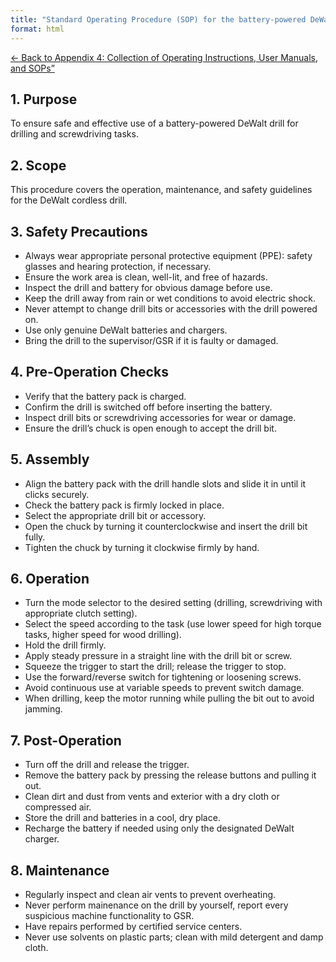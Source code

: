 ```yaml
---
title: "Standard Operating Procedure (SOP) for the battery-powered DeWalt drill"
format: html
---
```


[← Back to Appendix 4: Collection of Operating Instructions, User Manuals, and SOPs"](../04_operating_instructions_user_manuals_SOPs.qmd)

## 1. Purpose
To ensure safe and effective use of a battery-powered DeWalt drill for drilling and screwdriving tasks.

## 2. Scope
This procedure covers the operation, maintenance, and safety guidelines for the DeWalt cordless drill.

## 3. Safety Precautions
- Always wear appropriate personal protective equipment (PPE): safety glasses and hearing protection, if necessary.
- Ensure the work area is clean, well-lit, and free of hazards.
- Inspect the drill and battery for obvious damage before use.
- Keep the drill away from rain or wet conditions to avoid electric shock.
- Never attempt to change drill bits or accessories with the drill powered on.
- Use only genuine DeWalt batteries and chargers.
- Bring the drill to the supervisor/GSR if it is faulty or damaged.

## 4. Pre-Operation Checks
- Verify that the battery pack is charged.
- Confirm the drill is switched off before inserting the battery.
- Inspect drill bits or screwdriving accessories for wear or damage.
- Ensure the drill’s chuck is open enough to accept the drill bit.

## 5. Assembly
- Align the battery pack with the drill handle slots and slide it in until it clicks securely.
- Check the battery pack is firmly locked in place.
- Select the appropriate drill bit or accessory.
- Open the chuck by turning it counterclockwise and insert the drill bit fully.
- Tighten the chuck by turning it clockwise firmly by hand.

## 6. Operation
- Turn the mode selector to the desired setting (drilling, screwdriving with appropriate clutch setting).
- Select the speed according to the task (use lower speed for high torque tasks, higher speed for wood drilling).
- Hold the drill firmly.
- Apply steady pressure in a straight line with the drill bit or screw.
- Squeeze the trigger to start the drill; release the trigger to stop.
- Use the forward/reverse switch for tightening or loosening screws.
- Avoid continuous use at variable speeds to prevent switch damage.
- When drilling, keep the motor running while pulling the bit out to avoid jamming.

## 7. Post-Operation
- Turn off the drill and release the trigger.
- Remove the battery pack by pressing the release buttons and pulling it out.
- Clean dirt and dust from vents and exterior with a dry cloth or compressed air.
- Store the drill and batteries in a cool, dry place.
- Recharge the battery if needed using only the designated DeWalt charger.

## 8. Maintenance
- Regularly inspect and clean air vents to prevent overheating.
- Never perform mainenance on the drill by yourself, report every suspicious machine functionality to GSR.
- Have repairs performed by certified service centers.
- Never use solvents on plastic parts; clean with mild detergent and damp cloth.